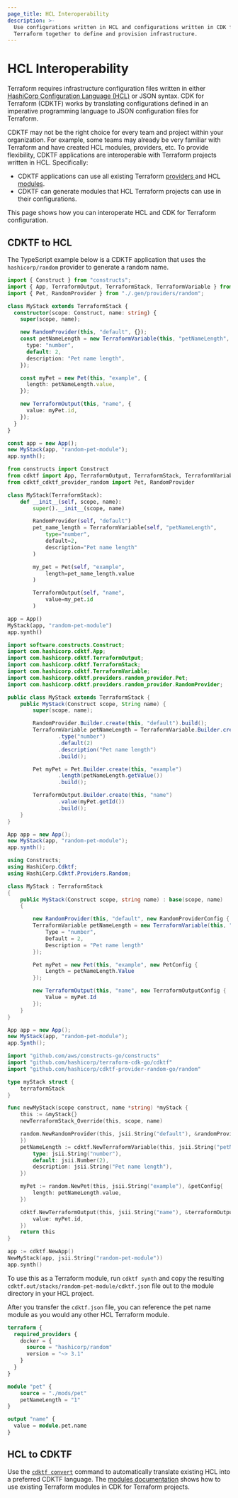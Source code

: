 ```yaml
---
page_title: HCL Interoperability
description: >-
  Use configurations written in HCL and configurations written in CDK for
  Terraform together to define and provision infrastructure.
---
```


# HCL Interoperability

Terraform requires infrastructure configuration files written in either [HashiCorp Configuration Language (HCL)](/language/syntax/configuration) or JSON syntax. CDK for Terraform (CDKTF) works by translating configurations defined in an imperative programming language to JSON configuration files for Terraform.

CDKTF may not be the right choice for every team and project within your organization. For example, some teams may already be very familiar with Terraform and have created HCL modules, providers, etc. To provide flexibility, CDKTF applications are interoperable with Terraform projects written in HCL. Specifically:

- CDKTF applications can use all existing Terraform [providers ](/cdktf/concepts/providers-and-resources) and HCL [modules](/cdktf/concepts/modules).
- CDKTF can generate modules that HCL Terraform projects can use in their configurations.

This page shows how you can interoperate HCL and CDK for Terraform configuration.

## CDKTF to HCL

The TypeScript example below is a CDKTF application that uses the `hashicorp/random` provider to generate a random name.

<CodeTabs>

```ts
import { Construct } from "constructs";
import { App, TerraformOutput, TerraformStack, TerraformVariable } from "cdktf";
import { Pet, RandomProvider } from "./.gen/providers/random";

class MyStack extends TerraformStack {
  constructor(scope: Construct, name: string) {
    super(scope, name);

    new RandomProvider(this, "default", {});
    const petNameLength = new TerraformVariable(this, "petNameLength", {
      type: "number",
      default: 2,
      description: "Pet name length",
    });

    const myPet = new Pet(this, "example", {
      length: petNameLength.value,
    });

    new TerraformOutput(this, "name", {
      value: myPet.id,
    });
  }
}

const app = new App();
new MyStack(app, "random-pet-module");
app.synth();
```

```python
from constructs import Construct
from cdktf import App, TerraformOutput, TerraformStack, TerraformVariable
from cdktf_cdktf_provider_random import Pet, RandomProvider

class MyStack(TerraformStack):
    def __init__(self, scope, name):
        super().__init__(scope, name)

        RandomProvider(self, "default")
        pet_name_length = TerraformVariable(self, "petNameLength",
            type="number",
            default=2,
            description="Pet name length"
        )

        my_pet = Pet(self, "example",
            length=pet_name_length.value
        )

        TerraformOutput(self, "name",
            value=my_pet.id
        )

app = App()
MyStack(app, "random-pet-module")
app.synth()
```

```java
import software.constructs.Construct;
import com.hashicorp.cdktf.App;
import com.hashicorp.cdktf.TerraformOutput;
import com.hashicorp.cdktf.TerraformStack;
import com.hashicorp.cdktf.TerraformVariable;
import com.hashicorp.cdktf.providers.random_provider.Pet;
import com.hashicorp.cdktf.providers.random_provider.RandomProvider;

public class MyStack extends TerraformStack {
    public MyStack(Construct scope, String name) {
        super(scope, name);

        RandomProvider.Builder.create(this, "default").build();
        TerraformVariable petNameLength = TerraformVariable.Builder.create(this, "petNameLength")
                .type("number")
                .default(2)
                .description("Pet name length")
                .build();

        Pet myPet = Pet.Builder.create(this, "example")
                .length(petNameLength.getValue())
                .build();

        TerraformOutput.Builder.create(this, "name")
                .value(myPet.getId())
                .build();
    }
}

App app = new App();
new MyStack(app, "random-pet-module");
app.synth();
```

```csharp
using Constructs;
using HashiCorp.Cdktf;
using HashiCorp.Cdktf.Providers.Random;

class MyStack : TerraformStack
{
    public MyStack(Construct scope, string name) : base(scope, name)
    {

        new RandomProvider(this, "default", new RandomProviderConfig { });
        TerraformVariable petNameLength = new TerraformVariable(this, "petNameLength", new TerraformVariableConfig {
            Type = "number",
            Default = 2,
            Description = "Pet name length"
        });

        Pet myPet = new Pet(this, "example", new PetConfig {
            Length = petNameLength.Value
        });

        new TerraformOutput(this, "name", new TerraformOutputConfig {
            Value = myPet.Id
        });
    }
}

App app = new App();
new MyStack(app, "random-pet-module");
app.Synth();
```

```go
import "github.com/aws/constructs-go/constructs"
import "github.com/hashicorp/terraform-cdk-go/cdktf"
import "github.com/hashicorp/cdktf-provider-random-go/random"

type myStack struct {
	terraformStack
}

func newMyStack(scope construct, name *string) *myStack {
	this := &myStack{}
	newTerraformStack_Override(this, scope, name)

	random.NewRandomProvider(this, jsii.String("default"), &randomProviderConfig{
	})
	petNameLength := cdktf.NewTerraformVariable(this, jsii.String("petNameLength"), &terraformVariableConfig{
		type: jsii.String("number"),
		default: jsii.Number(2),
		description: jsii.String("Pet name length"),
	})

	myPet := random.NewPet(this, jsii.String("example"), &petConfig{
		length: petNameLength.value,
	})

	cdktf.NewTerraformOutput(this, jsii.String("name"), &terraformOutputConfig{
		value: myPet.id,
	})
	return this
}

app := cdktf.NewApp()
NewMyStack(app, jsii.String("random-pet-module"))
app.synth()
```

</CodeTabs>

To use this as a Terraform module, run `cdktf synth` and copy the resulting `cdktf.out/stacks/random-pet-module/cdktf.json` file out to the module directory in your HCL project.

After you transfer the `cdktf.json` file, you can reference the pet name module as you would any other HCL Terraform module.

```terraform
terraform {
  required_providers {
    docker = {
      source = "hashicorp/random"
      version = "~> 3.1"
    }
  }
}

module "pet" {
    source = "./mods/pet"
    petNameLength = "1"
}

output "name" {
  value = module.pet.name
}
```

## HCL to CDKTF

Use the [`cdktf convert`](/cdktf/cli-reference/commands#convert) command to automatically translate existing HCL into a preferred CDKTF language. The [modules documentation](/cdktf/concepts/modules) shows how to use existing Terraform modules in CDK for Terraform projects.
